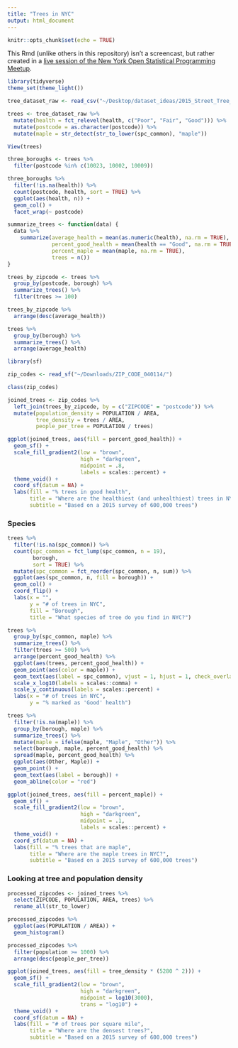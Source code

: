 ```yaml
---
title: "Trees in NYC"
output: html_document
---
```


```r
knitr::opts_chunk$set(echo = TRUE)
```

This Rmd (unlike others in this repository) isn't a screencast, but rather created in a [live session of the New York Open Statistical Programming Meetup](https://www.meetup.com/nyhackr/events/260545903/).

```r
library(tidyverse)
theme_set(theme_light())

tree_dataset_raw <- read_csv("~/Desktop/dataset_ideas/2015_Street_Tree_Census_-_Tree_Data.csv")

trees <- tree_dataset_raw %>%
  mutate(health = fct_relevel(health, c("Poor", "Fair", "Good"))) %>%
  mutate(postcode = as.character(postcode)) %>%
  mutate(maple = str_detect(str_to_lower(spc_common), "maple"))
```

```r
View(trees)

three_boroughs <- trees %>%
  filter(postcode %in% c(10023, 10002, 10009))

three_boroughs %>%
  filter(!is.na(health)) %>%
  count(postcode, health, sort = TRUE) %>%
  ggplot(aes(health, n)) +
  geom_col() +
  facet_wrap(~ postcode)

summarize_trees <- function(data) {
  data %>%
    summarize(average_health = mean(as.numeric(health), na.rm = TRUE),
              percent_good_health = mean(health == "Good", na.rm = TRUE),
              percent_maple = mean(maple, na.rm = TRUE),
              trees = n())
}

trees_by_zipcode <- trees %>%
  group_by(postcode, borough) %>%
  summarize_trees() %>%
  filter(trees >= 100)

trees_by_zipcode %>%
  arrange(desc(average_health))

trees %>%
  group_by(borough) %>%
  summarize_trees() %>%
  arrange(average_health)
```

```r
library(sf)

zip_codes <- read_sf("~/Downloads/ZIP_CODE_040114/")

class(zip_codes)

joined_trees <- zip_codes %>%
  left_join(trees_by_zipcode, by = c("ZIPCODE" = "postcode")) %>%
  mutate(population_density = POPULATION / AREA,
         tree_density = trees / AREA,
         people_per_tree = POPULATION / trees)
```

```r
ggplot(joined_trees, aes(fill = percent_good_health)) +
  geom_sf() +
  scale_fill_gradient2(low = "brown",
                       high = "darkgreen",
                       midpoint = .8,
                       labels = scales::percent) +
  theme_void() +
  coord_sf(datum = NA) +
  labs(fill = "% trees in good health",
       title = "Where are the healthiest (and unhealthiest) trees in NYC?",
       subtitle = "Based on a 2015 survey of 600,000 trees")
```

### Species

```r
trees %>%
  filter(!is.na(spc_common)) %>%
  count(spc_common = fct_lump(spc_common, n = 19),
        borough,
        sort = TRUE) %>%
  mutate(spc_common = fct_reorder(spc_common, n, sum)) %>%
  ggplot(aes(spc_common, n, fill = borough)) +
  geom_col() +
  coord_flip() +
  labs(x = "",
       y = "# of trees in NYC",
       fill = "Borough",
       title = "What species of tree do you find in NYC?")
```

```r
trees %>%
  group_by(spc_common, maple) %>%
  summarize_trees() %>%
  filter(trees >= 500) %>%
  arrange(percent_good_health) %>%
  ggplot(aes(trees, percent_good_health)) +
  geom_point(aes(color = maple)) +
  geom_text(aes(label = spc_common), vjust = 1, hjust = 1, check_overlap = TRUE) +
  scale_x_log10(labels = scales::comma) +
  scale_y_continuous(labels = scales::percent) +
  labs(x = "# of trees in NYC",
       y = "% marked as 'Good' health")
```

```r
trees %>%
  filter(!is.na(maple)) %>%
  group_by(borough, maple) %>%
  summarize_trees() %>%
  mutate(maple = ifelse(maple, "Maple", "Other")) %>%
  select(borough, maple, percent_good_health) %>%
  spread(maple, percent_good_health) %>%
  ggplot(aes(Other, Maple)) +
  geom_point() +
  geom_text(aes(label = borough)) +
  geom_abline(color = "red")
```


```r
ggplot(joined_trees, aes(fill = percent_maple)) +
  geom_sf() +
  scale_fill_gradient2(low = "brown",
                       high = "darkgreen",
                       midpoint = .1,
                       labels = scales::percent) +
  theme_void() +
  coord_sf(datum = NA) +
  labs(fill = "% trees that are maple",
       title = "Where are the maple trees in NYC?",
       subtitle = "Based on a 2015 survey of 600,000 trees")
```

### Looking at tree and population density

```r
processed_zipcodes <- joined_trees %>%
  select(ZIPCODE, POPULATION, AREA, trees) %>%
  rename_all(str_to_lower)

processed_zipcodes %>%
  ggplot(aes(POPULATION / AREA)) +
  geom_histogram()

processed_zipcodes %>%
  filter(population >= 1000) %>%
  arrange(desc(people_per_tree))
```

```r
ggplot(joined_trees, aes(fill = tree_density * (5280 ^ 2))) +
  geom_sf() +
  scale_fill_gradient2(low = "brown",
                       high = "darkgreen",
                       midpoint = log10(3000),
                       trans = "log10") +
  theme_void() +
  coord_sf(datum = NA) +
  labs(fill = "# of trees per square mile",
       title = "Where are the densest trees?",
       subtitle = "Based on a 2015 survey of 600,000 trees")
```

